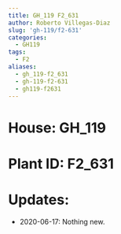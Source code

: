 ```yaml
---
title: GH_119 F2_631
author: Roberto Villegas-Diaz
slug: 'gh-119/f2-631'
categories:
  - GH119
tags:
  - F2
aliases:
  - gh_119-f2_631
  - gh-119-f2-631
  - gh119-f2631
---
```


# **House**: GH_119
# **Plant ID**: F2_631
# **Updates**: 
 - 2020-06-17: Nothing new.

